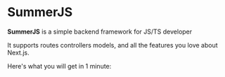 # SummerJS

**SummerJS** is a simple backend framework for JS/TS developer

It supports routes controllers models, and all the features you love about Next.js.

Here's what you will get in 1 minute:
